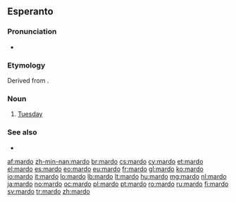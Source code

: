 ==Esperanto==

===Pronunciation===
* {{IPA|/ˈmar.do/|lang=eo}}

===Etymology===
Derived from {{etyl|fr|eo}} {{m|fr|mardi}}.

===Noun===
{{eo-head}}

# [[Tuesday]]

===See also===
* {{list:days of the week/eo}}

{{eo BRO|5}}
{{eo GCSE|0}}
{{Universala Vortaro}}

[[af:mardo]]
[[zh-min-nan:mardo]]
[[br:mardo]]
[[cs:mardo]]
[[cy:mardo]]
[[et:mardo]]
[[el:mardo]]
[[es:mardo]]
[[eo:mardo]]
[[eu:mardo]]
[[fr:mardo]]
[[gl:mardo]]
[[ko:mardo]]
[[io:mardo]]
[[it:mardo]]
[[lo:mardo]]
[[lb:mardo]]
[[lt:mardo]]
[[hu:mardo]]
[[mg:mardo]]
[[nl:mardo]]
[[ja:mardo]]
[[no:mardo]]
[[oc:mardo]]
[[pl:mardo]]
[[pt:mardo]]
[[ro:mardo]]
[[ru:mardo]]
[[fi:mardo]]
[[sv:mardo]]
[[tr:mardo]]
[[zh:mardo]]